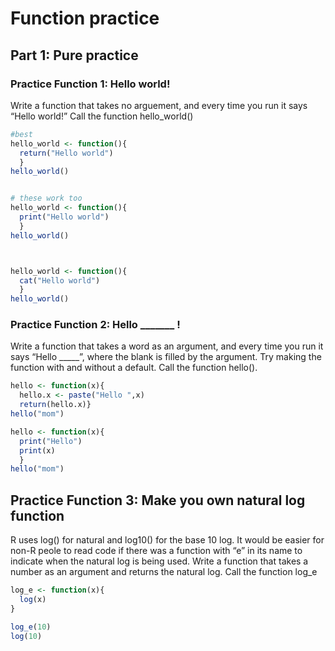 # Function practice

## Part 1: Pure practice

### Practice Function 1: Hello world!

Write a function that takes no arguement, and every time you run it says "Hello world!"  Call the function hello_world()

```r
#best
hello_world <- function(){
  return("Hello world")
  }
hello_world()


# these work too
hello_world <- function(){
  print("Hello world")
  }
hello_world()



hello_world <- function(){
  cat("Hello world")
  }
hello_world()
```


### Practice Function 2: Hello _______ !

Write a function that takes a word as an argument, and every time you run it says "Hello _____ ", where the blank is filled by the argument.  Try making the function with and without a default.  Call the function hello().

```r
hello <- function(x){
  hello.x <- paste("Hello ",x)
  return(hello.x)}
hello("mom")

hello <- function(x){
  print("Hello")
  print(x)
  }
hello("mom")
```




## Practice Function 3: Make you own natural log function

R uses log() for natural and log10() for the base 10 log.  It would be easier for non-R peole to read code if there was a function with "e" in its name to indicate when the natural log is being used.  Write a function that takes a number as an argument and returns the natural log.  Call the function log_e

```r
log_e <- function(x){
  log(x)
}

log_e(10)
log(10)
```

